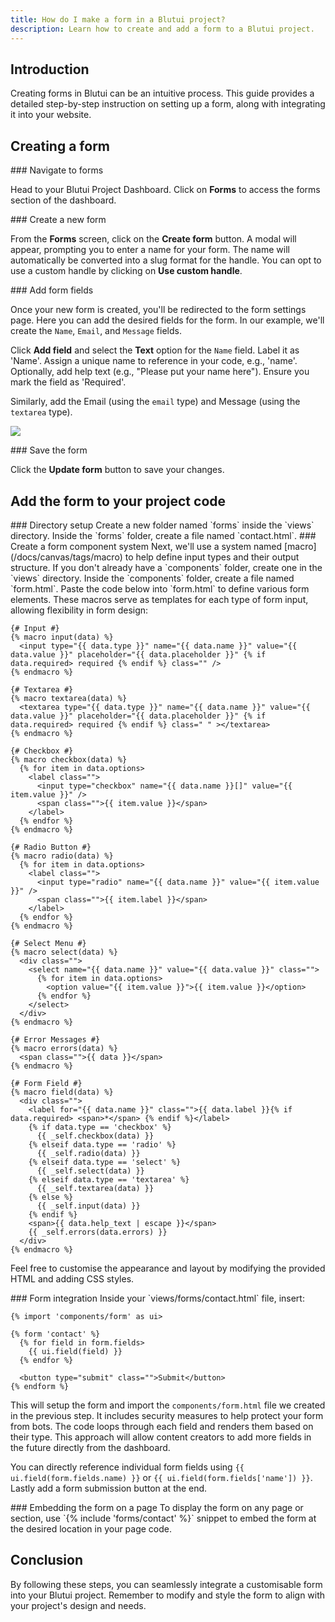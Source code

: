 ```yaml
---
title: How do I make a form in a Blutui project?
description: Learn how to create and add a form to a Blutui project.
---
```


## Introduction

Creating forms in Blutui can be an intuitive process. This guide provides a detailed step-by-step instruction on setting up a form, along with integrating it into your website.

## Creating a form

<Steps>
<Step>
### Navigate to forms

Head to your Blutui Project Dashboard. Click on **Forms** to access the forms section of the dashboard.

</Step>

<Step>
### Create a new form

From the **Forms** screen, click on the **Create form** button. A modal will appear, prompting you to enter a name for your form. The name will automatically be converted into a slug format for the handle. You can opt to use a custom handle by clicking on **Use custom handle**.

</Step>

<Step>
### Add form fields

Once your new form is created, you'll be redirected to the form settings page. Here you can add the desired fields for the form. In our example, we'll create the `Name`, `Email`, and `Message` fields.

Click **Add field** and select the **Text** option for the `Name` field. Label it as 'Name'. Assign a unique name to reference in your code, e.g., 'name'. Optionally, add help text (e.g., "Please put your name here"). Ensure you mark the field as 'Required'.

Similarly, add the Email (using the `email` type) and Message (using the `textarea` type).

![](https://cdn.blutui.com/uploads/assets/Dev/guides/create-form-1.png)

</Step>

<Step>
### Save the form

Click the **Update form** button to save your changes.

</Step>
</Steps>

## Add the form to your project code

<Steps>
<Step>
### Directory setup
Create a new folder named `forms` inside the `views` directory. Inside the `forms` folder, create a file named `contact.html`.
</Step>

<Step>
### Create a form component system
Next, we'll use a system named [macro](/docs/canvas/tags/macro) to help define input types and their output structure. If you don't already have a `components` folder, create one in the `views` directory. Inside the `components` folder, create a file named `form.html`. Paste the code below into `form.html` to define various form elements. These macros serve as templates for each type of form input, allowing flexibility in form design:

```canvas
{# Input #}
{% macro input(data) %}
  <input type="{{ data.type }}" name="{{ data.name }}" value="{{ data.value }}" placeholder="{{ data.placeholder }}" {% if data.required> required {% endif %} class="" />
{% endmacro %}

{# Textarea #}
{% macro textarea(data) %}
  <textarea type="{{ data.type }}" name="{{ data.name }}" value="{{ data.value }}" placeholder="{{ data.placeholder }}" {% if data.required> required {% endif %} class=" " ></textarea>
{% endmacro %}

{# Checkbox #}
{% macro checkbox(data) %}
  {% for item in data.options>
    <label class="">
      <input type="checkbox" name="{{ data.name }}[]" value="{{ item.value }}" />
      <span class="">{{ item.value }}</span>
    </label>
  {% endfor %}
{% endmacro %}

{# Radio Button #}
{% macro radio(data) %}
  {% for item in data.options>
    <label class="">
      <input type="radio" name="{{ data.name }}" value="{{ item.value }}" />
      <span class="">{{ item.label }}</span>
    </label>
  {% endfor %}
{% endmacro %}

{# Select Menu #}
{% macro select(data) %}
  <div class="">
    <select name="{{ data.name }}" value="{{ data.value }}" class="">
      {% for item in data.options>
        <option value="{{ item.value }}">{{ item.value }}</option>
      {% endfor %}
    </select>
  </div>
{% endmacro %}

{# Error Messages #}
{% macro errors(data) %}
  <span class="">{{ data }}</span>
{% endmacro %}

{# Form Field #}
{% macro field(data) %}
  <div class="">
    <label for="{{ data.name }}" class="">{{ data.label }}{% if data.required> <span>*</span> {% endif %}</label>
    {% if data.type == 'checkbox' %}
      {{ _self.checkbox(data) }}
    {% elseif data.type == 'radio' %}
      {{ _self.radio(data) }}
    {% elseif data.type == 'select' %}
      {{ _self.select(data) }}
    {% elseif data.type == 'textarea' %}
      {{ _self.textarea(data) }}
    {% else %}
      {{ _self.input(data) }}
    {% endif %}
    <span>{{ data.help_text | escape }}</span>
    {{ _self.errors(data.errors) }}
  </div>
{% endmacro %}
```

Feel free to customise the appearance and layout by modifying the provided HTML and adding CSS styles.

</Step>

<Step>
### Form integration
Inside your `views/forms/contact.html` file, insert:

```canvas
{% import 'components/form' as ui>

{% form 'contact' %}
  {% for field in form.fields>
    {{ ui.field(field) }}
  {% endfor %}

  <button type="submit" class="">Submit</button>
{% endform %}
```

This will setup the form and import the `components/form.html` file we created in the previous step. It includes security measures to help protect your form from bots. The code loops through each field and renders them based on their type. This approach will allow content creators to add more fields in the future directly from the dashboard.

You can directly reference individual form fields using `{{ ui.field(form.fields.name) }}` or `{{ ui.field(form.fields['name']) }}`. Lastly add a form submission button at the end.

</Step>

<Step>
### Embedding the form on a page
To display the form on any page or section, use `{% include 'forms/contact' %}` snippet to embed the form at the desired location in your page code.
</Step>
</Steps>

## Conclusion

By following these steps, you can seamlessly integrate a customisable form into your Blutui project. Remember to modify and style the form to align with your project's design and needs.
